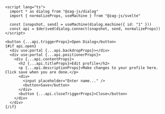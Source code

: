 ```svelte
<script lang="ts">
  import * as dialog from "@zag-js/dialog"
  import { normalizeProps, useMachine } from "@zag-js/svelte"

  const [snapshot, send] = useMachine(dialog.machine({ id: "1" }))
  const api = $derived(dialog.connect(snapshot, send, normalizeProps))
</script>

<button {...api.triggerProps}>Open Dialog</button>
{#if api.open}
  <div use:portal {...api.backdropProps}></div>
  <div use:portal {...api.positionerProps}>
    <div {...api.contentProps}>
      <h2 {...api.titleProps}>Edit profile</h2>
      <p {...api.descriptionProps}>Make changes to your profile here. Click save when you are done.</p>
      <div>
        <input placeholder="Enter name..." />
        <button>Save</button>
      </div>
      <button {...api.closeTriggerProps}>Close</button>
    </div>
  </div>
{/if}
```
